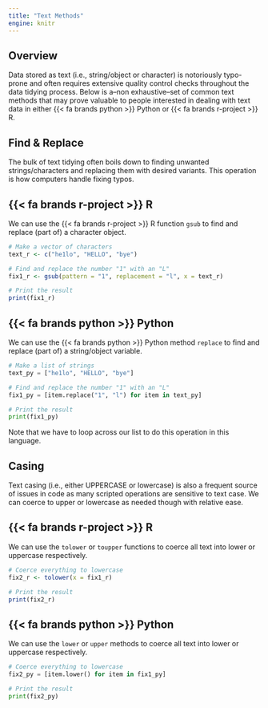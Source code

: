 ```yaml
---
title: "Text Methods"
engine: knitr
---
```


## Overview

Data stored as text (i.e., [string]{.py}/[object]{.r} or [character]{.r}) is notoriously typo-prone and often requires extensive quality control checks throughout the data tidying process. Below is a--non exhaustive--set of common text methods that may prove valuable to people interested in dealing with text data in either [{{< fa brands python >}} Python]{.py} or [{{< fa brands r-project >}} R]{.r}.

## Find & Replace

The bulk of text tidying often boils down to finding unwanted [strings]{.py}/[characters]{.r} and replacing them with desired variants. This operation is how computers handle fixing typos.

:::panel-tabset
## [{{< fa brands r-project >}} R]{.r}

We can use the [{{< fa brands r-project >}} R]{.r} function `gsub` to find and replace (part of) a character object.

```r
# Make a vector of characters
text_r <- c("he1lo", "HELLO", "bye")

# Find and replace the number "1" with an "L"
fix1_r <- gsub(pattern = "1", replacement = "l", x = text_r)

# Print the result
print(fix1_r)
```

## [{{< fa brands python >}} Python]{.py}

We can use the [{{< fa brands python >}} Python]{.py} method `replace` to find and replace (part of) a string/object variable.

```python
# Make a list of strings
text_py = ["he1lo", "HELLO", "bye"]

# Find and replace the number "1" with an "L"
fix1_py = [item.replace("1", "l") for item in text_py]

# Print the result
print(fix1_py)
```

Note that we have to loop across our list to do this operation in this language.
:::

## Casing

Text casing (i.e., either UPPERCASE or lowercase) is also a frequent source of issues in code as many scripted operations are sensitive to text case. We can coerce to upper or lowercase as needed though with relative ease.

:::panel-tabset
## [{{< fa brands r-project >}} R]{.r}

We can use the `tolower` or `toupper` functions to coerce all text into lower or uppercase respectively.

```r
# Coerce everything to lowercase
fix2_r <- tolower(x = fix1_r)

# Print the result
print(fix2_r)
```

## [{{< fa brands python >}} Python]{.py}

We can use the `lower` or `upper` methods to coerce all text into lower or uppercase respectively.

```python
# Coerce everything to lowercase
fix2_py = [item.lower() for item in fix1_py]

# Print the result
print(fix2_py)
```
:::
